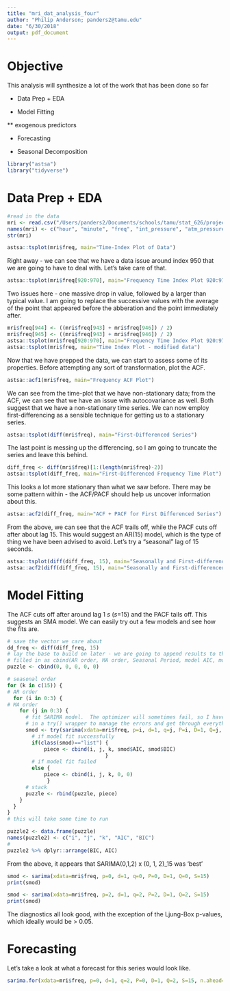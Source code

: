 ```yaml
---
title: "mri_dat_analysis_four"
author: "Philip Anderson; panders2@tamu.edu"
date: "6/30/2018"
output: pdf_document
---
```


# Objective 
This analysis will synthesize a lot of the work that has been done so far

* Data Prep + EDA

* Model Fitting 

** exogenous predictors 

* Forecasting 

* Seasonal Decomposition


```r
library("astsa")
library("tidyverse")
```

# Data Prep + EDA

```r
#read in the data
mri <- read.csv("/Users/panders2/Documents/schools/tamu/stat_626/project/stat_626_proj/mri_dat_one.csv")
names(mri) <- c("hour", "minute", "freq", "int_pressure", "atm_pressure", "tot_pressure", "tesla")
str(mri)
```


```r
astsa::tsplot(mri$freq, main="Time-Index Plot of Data")
```

Right away - we can see that we have a data issue around index 950 that we are going to have to deal with.  Let's take care of that.

```r
astsa::tsplot(mri$freq[920:970], main="Frequency Time Index Plot 920:970")
```

Two issues here - one massive drop in value, followed by a larger than typical value.  I am going to replace the successive values with the average of the point that appeared before the abberation and the point immediately after.


```r
mri$freq[944] <- ((mri$freq[943] + mri$freq[946]) / 2)
mri$freq[945] <- ((mri$freq[943] + mri$freq[946]) / 2)
astsa::tsplot(mri$freq[920:970], main="Frequency Time Index Plot 920:970 - modified data")
astsa::tsplot(mri$freq, main="Time Index Plot - modified data")
```



Now that we have prepped the data, we can start to assess some of its properties.  Before attempting any sort of transformation, plot the ACF.

```r
astsa::acf1(mri$freq, main="Frequency ACF Plot")
```

We can see from the time-plot that we have non-stationary data; from the ACF, we can see that we have an issue with autocovariance as well.  Both suggest that we have a non-stationary time series.  We can now employ first-differencing as a sensible technique for getting us to a stationary series.

```r
astsa::tsplot(diff(mri$freq), main="First-Differenced Series")
```

The last point is messing up the differencing, so I am going to truncate the series and leave this behind.

```r
diff_freq <- diff(mri$freq)[1:(length(mri$freq)-2)]
astsa::tsplot(diff_freq, main="First-Differenced Frequency Time Plot")
```

This looks a lot more stationary than what we saw before.  There may be some pattern within - the ACF/PACF should help us uncover information about this.

```r
astsa::acf2(diff_freq, main="ACF + PACF for First Differenced Series")
```

From the above, we can see that the ACF trails off, while the PACF cuts off after about lag 15.  This would suggest an AR(15) model, which is the type of thing we have been advised to avoid.  Let's try a "seasonal" lag of 15 seconds. 

```r
astsa::tsplot(diff(diff_freq, 15), main="Seasonally and First-differenced time series")
astsa::acf2(diff(diff_freq, 15), main="Seasonally and First-differenced time series")
```

# Model Fitting

The ACF cuts off after around lag 1 _s_ (_s_=15) and the PACF tails off.  This suggests an SMA model.  We can easily try out a few models and see how the fits are.

```r
# save the vector we care about
dd_freq <- diff(diff_freq, 15)
# lay the base to build on later - we are going to append results to this
# filled in as cbind(AR order, MA order, Seasonal Period, model AIC, model BIC)
puzzle <- cbind(0, 0, 0, 0, 0)

# seasonal order
for (k in c(15)) {
# AR order
  for (i in 0:3) {
# MA order    
    for (j in 0:3) {
      # fit SARIMA model.  The optimizer will sometimes fail, so I have thrown this
      # in a try() wrapper to manage the errors and get through everything 
      smod <- try(sarima(xdata=mri$freq, p=i, d=1, q=j, P=i, D=1, Q=j, S=k), silent=T)
        # if model fit successfully
        if(class(smod)=="list") {
            piece <- cbind(i, j, k, smod$AIC, smod$BIC)
                                }
        # if model fit failed
        else {
            piece <- cbind(i, j, k, 0, 0)
             }
      # stack
      puzzle <- rbind(puzzle, piece)
    }
  }
}
# this will take some time to run

```

```r
puzzle2 <- data.frame(puzzle)
names(puzzle2) <- c("i", "j", "k", "AIC", "BIC")
# 
puzzle2 %>% dplyr::arrange(BIC, AIC)
```

From the above, it appears that SARIMA(0,1,2) x (0, 1, 2)_15 was 'best'

```r
smod <- sarima(xdata=mri$freq, p=0, d=1, q=0, P=0, D=1, Q=0, S=15)
print(smod)
```

```r
smod <- sarima(xdata=mri$freq, p=2, d=1, q=2, P=2, D=1, Q=2, S=15)
print(smod)
```

The diagnostics all look good, with the exception of the Ljung-Box p-values, which ideally would be > 0.05.


# Forecasting

Let's take a look at what a forecast for this series would look like.

```r
sarima.for(xdata=mri$freq, p=0, d=1, q=2, P=0, D=1, Q=2, S=15, n.ahead=15)
```

